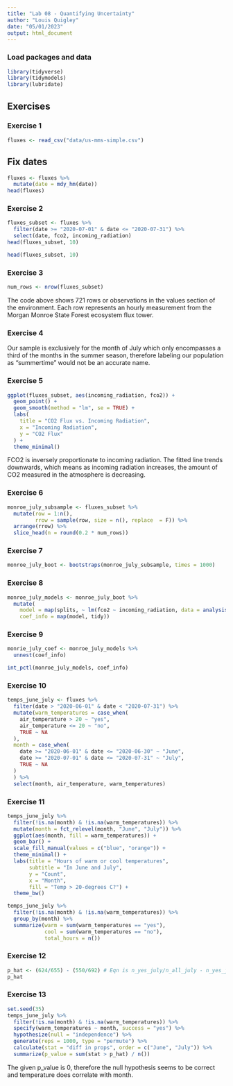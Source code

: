 ```yaml
---
title: "Lab 08 - Quantifying Uncertainty"
author: "Louis Quigley"
date: "05/01/2023"
output: html_document
---
```


### Load packages and data

```r
library(tidyverse)
library(tidymodels)
library(lubridate)
```

## Exercises

### Exercise 1

```r
fluxes <- read_csv("data/us-mms-simple.csv")
```

## Fix dates

```r
fluxes <- fluxes %>% 
  mutate(date = mdy_hm(date))
head(fluxes)
```

### Exercise 2

```r
fluxes_subset <- fluxes %>% 
  filter(date >= "2020-07-01" & date <= "2020-07-31") %>% 
  select(date, fco2, incoming_radiation)
head(fluxes_subset, 10) 

head(fluxes_subset, 10) 
```

### Exercise 3

```r
num_rows <- nrow(fluxes_subset)
```
The code above shows 721 rows or observations in the values section of the environment. Each row represents an hourly measurement from the Morgan Monroe State Forest ecosystem flux tower. 

### Exercise 4

Our sample is exclusively for the month of July which only encompasses a third of the months in the summer season, therefore labeling our population as "summertime" would not be an accurate name. 

### Exercise 5

```r
ggplot(fluxes_subset, aes(incoming_radiation, fco2)) +
  geom_point() +
  geom_smooth(method = "lm", se = TRUE) +
  labs(
    title = "CO2 Flux vs. Incoming Radiation",
    x = "Incoming Radiation",
    y = "CO2 Flux"
  ) +
  theme_minimal()
```
  FCO2 is inversely proportionate to incoming radiation. The fitted line trends downwards, which means as incoming radiation increases, the amount of CO2 measured in the atmosphere is decreasing. 

### Exercise 6

```r
monroe_july_subsample <- fluxes_subset %>% 
  mutate(row = 1:n(),
         rrow = sample(row, size = n(), replace  = F)) %>% 
  arrange(rrow) %>% 
  slice_head(n = round(0.2 * num_rows))
```

### Exercise 7

```r
monroe_july_boot <- bootstraps(monroe_july_subsample, times = 1000)
```


### Exercise 8

```r
monroe_july_models <- monroe_july_boot %>%
  mutate(
    model = map(splits, ~ lm(fco2 ~ incoming_radiation, data = analysis(.))),
    coef_info = map(model, tidy))
```


### Exercise 9

```r
monrie_july_coef <- monroe_july_models %>%
  unnest(coef_info)

int_pctl(monroe_july_models, coef_info)
```

### Exercise 10

```r
temps_june_july <- fluxes %>% 
  filter(date > "2020-06-01" & date < "2020-07-31") %>% 
  mutate(warm_temperatures = case_when(
    air_temperature > 20 ~ "yes",
    air_temperature <= 20 ~ "no",
    TRUE ~ NA
  ),
  month = case_when(
    date >= "2020-06-01" & date <= "2020-06-30" ~ "June",
    date >= "2020-07-01" & date <= "2020-07-31" ~ "July",
    TRUE ~ NA
  )
  ) %>% 
  select(month, air_temperature, warm_temperatures)
```

### Exercise 11

```r
temps_june_july %>% 
  filter(!is.na(month) & !is.na(warm_temperatures)) %>% 
  mutate(month = fct_relevel(month, "June", "July")) %>% 
  ggplot(aes(month, fill = warm_temperatures)) +
  geom_bar() +
  scale_fill_manual(values = c("blue", "orange")) +
  theme_minimal() +
  labs(title = "Hours of warm or cool temperatures",
       subtitle = "In June and July",
       y = "Count",
       x = "Month",
       fill = "Temp > 20-degrees C?") +
  theme_bw()
```

```r
temps_june_july %>% 
  filter(!is.na(month) & !is.na(warm_temperatures)) %>% 
  group_by(month) %>% 
  summarize(warm = sum(warm_temperatures == "yes"),
            cool = sum(warm_temperatures == "no"),
            total_hours = n())
```

### Exercise 12

```r
p_hat <- (624/655) - (550/692) # Eqn is n_yes_july/n_all_july - n_yes_june/n_all_june
p_hat
```

### Exercise 13

```r
set.seed(35)
temps_june_july %>%
  filter(!is.na(month) & !is.na(warm_temperatures)) %>% 
  specify(warm_temperatures ~ month, success = "yes") %>%
  hypothesize(null = "independence") %>%
  generate(reps = 1000, type = "permute") %>%
  calculate(stat = "diff in props", order = c("June", "July")) %>% 
  summarize(p_value = sum(stat > p_hat) / n())
```
The given p_value is 0, therefore the null hypothesis seems to be correct and temperature does correlate with month. 
